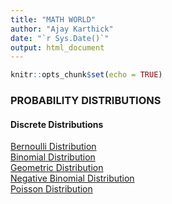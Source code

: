 ```yaml
---
title: "MATH WORLD"
author: "Ajay Karthick"
date: "`r Sys.Date()`"
output: html_document
---
```


```r
knitr::opts_chunk$set(echo = TRUE)
```

### PROBABILITY DISTRIBUTIONS

#### Discrete Distributions

[Bernoulli Distribution](probability/bernoulli-distribution.html)\
[Binomial Distribution](probability/binom_distribution.html)\
[Geometric Distribution](probability/geometric-distribution.html)\
[Negative Binomial Distribution](probability/neg-binomial-distribution.html)\
[Poisson Distribution](probability/poisson-distribution.html)\